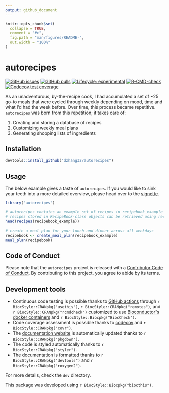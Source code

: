 ```yaml
---
output: github_document
---
```


<!-- README.md is generated from README.Rmd. Please edit that file -->

```r
knitr::opts_chunk$set(
  collapse = TRUE,
  comment = "#>",
  fig.path = "man/figures/README-",
  out.width = "100%"
)
```

# autorecipes

<!-- badges: start -->
[![GitHub issues](https://img.shields.io/github/issues/dzhang32/autorecipes)](https://github.com/dzhang32/autorecipes/issues)
[![GitHub pulls](https://img.shields.io/github/issues-pr/dzhang32/autorecipes)](https://github.com/dzhang32/autorecipes/pulls)
[![Lifecycle: experimental](https://img.shields.io/badge/lifecycle-experimental-orange.svg)](https://lifecycle.r-lib.org/articles/stages.html#experimental)
[![R-CMD-check](https://github.com/dzhang32/autorecipes/workflows/R-CMD-check/badge.svg)](https://github.com/dzhang32/autorecipes/actions)
[![Codecov test coverage](https://codecov.io/gh/dzhang32/autorecipes/branch/master/graph/badge.svg)](https://codecov.io/gh/dzhang32/autorecipes?branch=master)
<!-- badges: end -->

As an unadventurous, by-the-recipe cook, I had accumulated a set of ~25 go-to meals that were cycled through weekly depending on mood, time and what I'd had the week before. Over time, this process became repetitive. `autorecipes` was born from this repetition; it takes care of:

  1.  Creating and storing a database of recipes
  2.  Customizing weekly meal plans
  3.  Generating shopping lists of ingredients

## Installation

```r
devtools::install_github("dzhang32/autorecipes")
```

## Usage

The below example gives a taste of `autorecipes`. If you would like to sink your teeth into a more detailed overview, please head over to the
[vignette](https://dzhang32.github.io/autorecipes/articles/autorecipes.html).

```r

library("autorecipes")

# autorecipes contains an example set of recipes in recipebook_example
# recipes stored in RecipeBook-class objects can be retrieved using recipes()
head(recipes(recipebook_example))

# create a meal plan for your lunch and dinner across all weekdays
recipebook <- create_meal_plan(recipebook_example)
meal_plan(recipebook)
```

## Code of Conduct

Please note that the `autorecipes` project is released with a [Contributor Code of Conduct](http://bioconductor.org/about/code-of-conduct/). By contributing to this project, you agree to abide by its terms.

## Development tools

* Continuous code testing is possible thanks to [GitHub actions](https://www.tidyverse.org/blog/2020/04/usethis-1-6-0/)  through `r BiocStyle::CRANpkg("usethis")`, `r BiocStyle::CRANpkg("remotes")`, and `r BiocStyle::CRANpkg("rcmdcheck")` customized to use [Bioconductor"s docker containers](https://www.bioconductor.org/help/docker/) and `r BiocStyle::Biocpkg("BiocCheck")`.
* Code coverage assessment is possible thanks to [codecov](https://codecov.io/gh) and `r BiocStyle::CRANpkg("covr")`.
* The [documentation website](http://dzhang32.github.io/autorecipes) is automatically updated thanks to `r BiocStyle::CRANpkg("pkgdown")`.
* The code is styled automatically thanks to `r BiocStyle::CRANpkg("styler")`.
* The documentation is formatted thanks to `r BiocStyle::CRANpkg("devtools")` and `r BiocStyle::CRANpkg("roxygen2")`.

For more details, check the `dev` directory.

This package was developed using `r BiocStyle::Biocpkg("biocthis")`.
